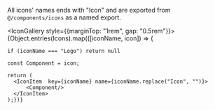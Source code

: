

<Meta title="Iconography" />

<Title>Iconography</Title>

All icons' names ends with "Icon" and are exported from `@/components/icons` as a named export.

<IconGallery style={{marginTop: "1rem", gap: "0.5rem"}}>
  {Object.entries(Icons).map(([iconName, icon]) => {

    if (iconName === "Logo") return null

    const Component = icon;

    return (
      <IconItem  key={iconName} name={iconName.replace("Icon", "")}>
          <Component/>
      </IconItem>
    );})}

</IconGallery>